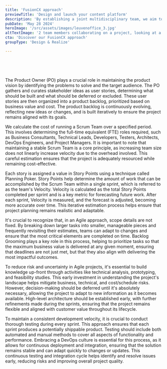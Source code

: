 ```yaml
---
title: 'FusionCX approach'
previewTitle: 'Design and launch your content platform'
description: 'By establishing a joint multidisciplinary team, we aim to design and build a content platform that aligns with your domain-specific content processes and integrates seamlessly with your customer touchpoints.'
pubDate: 'May 28 2024'
heroImage: '/src/assets/images/leuvenoffice_3.jpg'
altTextImage: '2 team members collaborating on a project, looking at a single laptop screen.'
cta: 'Discover our FusionCX approach'
groupType: 'Design & Realize'

---
```




<HeroHeader 
	headline={frontmatter.title}
    text={frontmatter.description}
    backgroundImage={frontmatter.heroImage} >	
	<Customers headline="Customers we supported with their content platform">
		<Image src={kbc} alt="" class="h-10 w-auto"/>
		<Image src={telenet} alt="" class="h-10 w-auto"/>
		<Image src={mediafin} alt="" class="h-10 w-auto"/>
	</Customers> 
</HeroHeader>

<TeaserWithImage 
	headline="Customer Experience Management is not a pure technical story"
	description="
	<p>The only way to achieve tangible business outcomes, is to use a <strong>holistic</strong> approach that spans from user experience (UX) design and technical implementation all the way to strategic guidance and team enablement.</p>
	<p>Therefore, we implement our FusionCX approach in your project, in which we closely <strong>collaborate</strong> with key stakeholders at your organization (IT, business, author teams and marketing) to define clear business goals, streamline content processes, and cultivate a culture of continuous optimization and experimentation.</p>
	<p>To ensure proper rollout and user adoption, we provide thorough onboarding and training for your teams, sharing best practices to ensure <strong>sustained</strong> success and a deep understanding of the tools and strategies at their disposal.</p>
	">
	<Image src={fusioncx} alt="" width={768} class="rounded-xl" />
</TeaserWithImage>

<TilesContainer 
    headline="Measure, learn, and adapt"
    description="
    <p>Successful CXM projects thrive on early and continuous feedback from business stakeholders and real end users. A traditional phased 'waterfall' approach, with its linear process of gathering requirements, designing, developing, and testing, is ill-suited for these projects. The risks associated with a waterfall process are significant: it can lead to extensive delays, unanticipated costs, and late discovery of critical issues, which may result in costly changes and ultimately deliver value only towards the end of the project.</p>
	<p>Therefore, we use Agile best-practices like DevOps and Test Automation in our FusionCX approach. This allows us to release early and often, facilitating a constant feedback loop. This enables us to gather real-world data, measure outcomes, and adapt our solutions to changing market trends, business requirements, and technological advancements.</p>
	<p>Launching a Minimum Marketable Product (MMP) early in the project lifecycle is central to this approach. It allows us to collect valuable data from actual users, which informs iterative improvements.</p>
    ">
    <SmallTile 
		headline="Focus on actual business value"
		description="Delivering business value instead of merely a list of features">
    </SmallTile>
    <SmallTile 
		headline="Continuous prioritization"
		description="The Product Owner (PO) is tasked with deciding on the business value per user story, deciding on where available budget and time is best spent.">
    </SmallTile>
    <SmallTile 
		headline="Fusion Teams"
		description="A multidisciplary team ensures the right expertise is available to fully research, analyse, design, build and roll out the backlog stories.">
    </SmallTile>
</TilesContainer>

<Faq headline="Questions we usually get">
	<FaqQuestion
		headline="How can we define our initial project scope?"
		headlineTag="h3"> 
		<p>The Product Owner (PO) plays a crucial role in maintaining the product vision by identifying the problems to solve and the target audience. The PO gathers and curates stakeholder ideas as user stories, determining what should be built and what should be deferred or excluded. These user stories are then organized into a product backlog, prioritized based on business value and cost. The product backlog is continuously evolving, reflecting new ideas or changes, and is built iteratively to ensure the project remains aligned with its goals.</p>
	</FaqQuestion>
	<FaqQuestion 
		headline="How can we estimate initial project budget?"
		headlineTag="h3" >
		<p>We calculate the cost of running a Scrum Team over a specified period. This involves determining the full-time equivalent (FTE) roles required, such as Business Consultants, Technical Leads, Developers, Testers, Architects, DevOps Engineers, and Project Managers. It is important to note that maintaining a stable Scrum Team is a core principle, as increasing team size does not linearly increase velocity due to the overhead involved. This careful estimation ensures that the project is adequately resourced while remaining cost-effective.</p>
	</FaqQuestion>
	<FaqQuestion 
		headline="How can we estimate the cost per user story?" >
		<p>Each story is assigned a value in Story Points using a technique called Planning Poker. Story Points help determine the amount of work that can be accomplished by the Scrum Team within a single sprint, which is referred to as the team's Velocity. Velocity is calculated as the total Story Points completed per sprint and is a key metric for forecasting future work. After each sprint, Velocity is measured, and the forecast is adjusted, becoming more accurate over time. This iterative estimation process helps ensure that project planning remains realistic and adaptable.</p>
	</FaqQuestion>
	<FaqQuestion 
		headline="How can we make sure project deadlines are met?">
		<p>It's crucial to recognize that, in an Agile approach, scope details are not fixed. By breaking down larger tasks into smaller, manageable pieces and frequently revisiting their estimates, teams can adapt to changes and ensure that the most critical elements are completed on time. Backlog Grooming plays a key role in this process, helping to prioritize tasks so that the maximum business value is delivered at any given moment, ensuring that deadlines are not just met, but that they also align with delivering the most impactful outcomes.</p>
	</FaqQuestion>
	<FaqQuestion 
		headline="How much time should we spent analysing up-front?">
		<p>To reduce risk and uncertainty in Agile projects, it's essential to build knowledge up-front through activities like technical analysis, prototyping, and feasibility studies. This early investment in understanding the project's landscape helps mitigate business, technical, and cost/schedule risks. However, decision-making should be deferred until it's absolutely necessary, allowing the project to adapt to new information as it becomes available. High-level architecture should be established early, with further refinements made during the sprints, ensuring that the project remains flexible and aligned with customer value throughout its lifecycle.</p>
	</FaqQuestion>
	<FaqQuestion 
		headline="How can we organize testing?">
		<p>To maintain a consistent development velocity, it is crucial to conduct thorough testing during every sprint. This approach ensures that each sprint produces a potentially shippable product. Testing should include both automated and manual methods to cover all aspects of functionality and performance. Embracing a DevOps culture is essential for this process, as it allows for continuous deployment and integration, ensuring that the solution remains stable and can adapt quickly to changes or updates. This continuous testing and integration cycle helps identify and resolve issues early, reducing risks and improving overall project quality.</p>
	</FaqQuestion>
</Faq>
